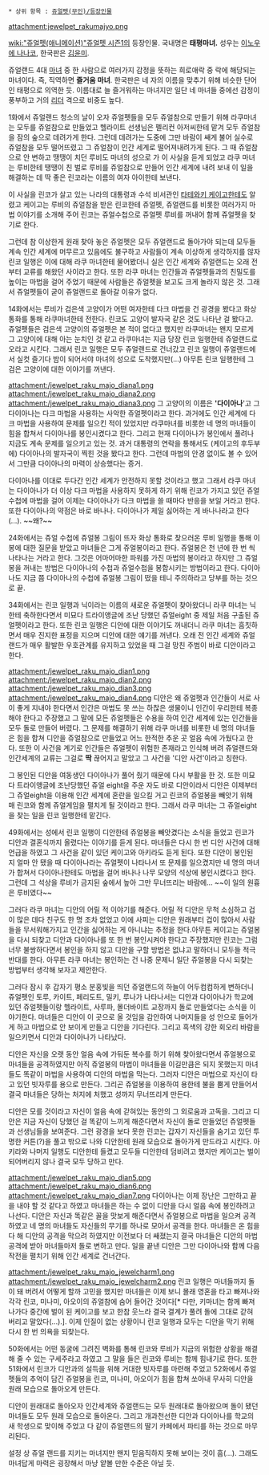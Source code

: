  * 상위 항목 : [[쥬얼펫(무인)/등장인물]]

attachment:jewelpet_rakumajyo.png

[[wiki:"쥬얼펫(애니메이션)"쥬얼펫 시즌1]]의 등장인물. 국내명은 '''태평마녀.''' 성우는 [[이노우에 나나코]], 한국판은 [[김윤미]].

쥬얼랜드 4대 [[마녀]] 중 한 사람으로 여러가지 감정을 뜻하는 희로애락 중 락에 해당되는 마녀이다. 즉, 직역하면 '''즐거움 마녀'''. 한국판은 네 자의 이름을 맞추기 위해 비슷한 단어인 태평으로 의역한 듯. 이름대로 늘 즐거워하는 마녀지만 일단 네 마녀들 중에선 감정이 풍부하고 거의 [[리더]] 격으로 비중도 높다.

1화에서 쥬얼랜드 청소의 날이 오자 쥬얼펫들을 모두 쥬얼참으로 만들기 위해 라쿠마녀는 모두를 쥬얼참으로 만들었고 헬라이트 선생님은 펠리컨 아저씨한테 맡겨 모두 쥬얼참을 잠의 숲으로 데려가게 한다. 그런데 데려가는 도중에 그만 바람이 쌔게 불어 실수로 쥬얼참을 모두 떨어뜨렸고 그 쥬얼참이 인간 세계로 떨어져내려가게 된다. 그 때 쥬얼참으로 안 변하고 땡땡이 치던 루비도 마녀의 성으로 가 이 사실을 듣게 되었고 라쿠 마녀는 루비한테 땡땡이 친 벌로 루비를 쥬얼참으로 만들어 인간 세계에 내려 보내 이 일을 해결하는 데 딱 좋은 린코라는 이름의 여자 아이한테 보낸다.

이 사실을 린코가 살고 있는 나라의 대통령과 수석 비서관인 [[타테와키 케이고]]한테도 알렸고 케이고는 루비의 쥬얼참을 받은 린코한테 쥬얼펫, 쥬얼랜드를 비롯한 여러가지 마법 이야기를 소개해 주어 린코는 쥬얼수첩으로 쥬얼펫 루비를 꺼내어 함께 쥬얼펫을 찾기로 한다.

그런데 참 이상한게 원래 찾아 놓은 쥬얼펫은 모두 쥬얼랜드로 돌아가야 되는데 모두들 계속 인간 세계에 머무르고 있음에도 불구하고 사람들이 계속 이상하게 생각하지를 않자 린코 일행은 이에 대해 라쿠 마녀한테 물어봤더니 실은 인간 세계와 쥬얼랜드는 오래 전부터 교류를 해왔던 사이라고 한다. 또한 라쿠 마녀는 인간들과 쥬얼펫들과의 친밀도를 높이는 마법을 걸어 주었기 때문에 사람들은 쥬얼펫을 보고도 크게 놀라지 않은 것. 그래서 쥬얼펫들이 굳이 쥬얼랜드로 돌아갈 이유가 없다.

14화에서는 루비가 검은색 고양이가 어떤 여자한테 다크 마법을 건 광경을 봤다고 화상 통화를 통해 라쿠마녀한테 전한다. 린코도 고양이 발자국 같은 것도 나타난 걸 봤다고. 쥬얼펫들은 검은색 고양이의 쥬얼펫은 본 적이 없다고 했지만 라쿠마녀는 왠지 모르게 그 고양이에 대해 아는 눈치인 것 같고 라쿠마녀는 지금 당장 린코 일행한테 쥬얼랜드로 오라고 시킨다. 그래서 린코 일행은 모두 쥬얼랜드로 건너갔고 린코 일행이 쥬얼랜드에서 실컷 즐기다 밤이 되어서야 마녀의 성으로 도착했지만(...) 아무튼 린코 일행한테 그 검은 고양이에 대한 이야기를 꺼낸다.

attachment:/jewelpet_raku_majo_diana1.png
attachment:/jewelpet_raku_majo_diana2.png
attachment:/jewelpet_raku_majo_diana3.png
그 고양이의 이름은 ''''다이아나''''고 그 다이아나는 다크 마법을 사용하는 사악한 쥬얼펫이라고 한다. 과거에도 인간 세계에 다크 마법을 사용하여 문제를 일으킨 적이 있었지만 라쿠마녀를 비롯한 네 명의 마녀들이 힘을 합쳐서 다이아나를 봉인시켰다고 한다. 그리고 현재 다이아나가 봉인에서 풀려나 지금도 계속 문제를 일으키고 있는 것. 과거 대통령의 연락을 통해서도 (케이고의 후두부에) 다이아나의 발자국이 찍힌 것을 봤다고 한다. 그런데 마법의 안경 없이도 볼 수 있어서 그만큼 다이아나의 마력이 상승했다는 증거.

다이아나를 이대로 두다간 인간 세계가 안전하지 못할 것이라고 했고 그래서 라쿠 마녀는 다이아나가 더 이상 다크 마법을 사용하지 못하게 하기 위해 린코가 가지고 있던 쥬얼 수첩에 마법을 걸어 이제는 다이아나가 다크 마법을 쓸 때마다 반응을 보일 거라고 한다. 또한 다이아나의 약점은 바로 바나나. 다이아나가 제일 싫어하는 게 바나나라고 한다(...). ~~왜?~~

24화에서는 쥬얼 수첩에 쥬얼봉 그림이 뜨자 화상 통화로 찾으러온 루비 일행을 통해 이 봉에 대한 질문을 받았고 마녀들은 그게 쥬얼봉이라고 한다. 쥬얼봉은 천 년에 한 번 씩 나타나는 거라고 한다. 그것은 어마어마한 파워를 가진 마법의 봉이라고 하지만 그 쥬얼봉을 꺼내는 방법은 다이아나의 수첩과 쥬얼수첩을 봉합시키는 방법이라고 한다. 다이아나도 지금 쯤 다이아나의 수첩에 쥬얼봉 그림이 떴을 테니 주의하라고 당부를 하는 것으로 끝.

34화에서는 린코 일행과 닉이라는 이름의 새로운 쥬얼펫이 찾아왔더니 라쿠 마녀는 닉한테 축하한다면서 미묘다 트라이앵글에 조난 당했던 쥬얼eight 중 제일 처음 구출된 쥬얼펫이라고 한다. 또한 린코 일행은 디안에 대한 이야기도 꺼내더니 라쿠 마녀는 흠칫하면서 매우 진지한 표정을 지으며 디안에 대한 얘기를 꺼낸다. 오래 전 인간 세계와 쥬얼랜드가 매우 활발한 우호관계를 유지하고 있었을 때 그걸 망친 주범이 바로 디안이라고 한다.

attachment:/jewelpet_raku_majo_dian1.png attachment:/jewelpet_raku_majo_dian2.png
attachment:/jewelpet_raku_majo_dian3.png attachment:/jewelpet_raku_majo_dian4.png
디안은 왜 쥬얼펫과 인간들이 서로 사이 좋게 지내야 한다면서 인간은 마법도 못 쓰는 하찮은 생물이니 인간이 우리한테 복종해야 한다고 주장했고 그 말에 모든 쥬얼펫들은 수용을 하여 인간 세계에 있는 인간들을 모두 돌로 만들어 버렸다. 그 문제를 해결하기 위해 라쿠 마녀를 비롯한 네 명의 마녀들은 힘을 합쳐 디안을 쥬얼참으로 만들었고 어느 한적한 추운 곳 얼음 속에 가뒀다고 한다. 또한 이 사건을 계기로 인간들은 쥬얼펫이 위험한 존재라고 인식해 버려 쥬얼랜드와 인간세계의 교류는 그걸로 '''딱''' 끊어지고 말았고 그 사건을 '디안 사건'이라고 칭한다.

그 봉인된 디안을 여동생인 다이아나가 풀어 줬기 때문에 다시 부활을 한 것. 또한 미묘다 트라이앵글에 조난당했던 쥬얼 eight을 주운 자도 바로 디안이라서 디안은 이제부터 그 쥬얼eight을 이용해 인간 세계에 혼란을 일으킬 거고 린코의 쥬얼봉을 빼앗기 위해 매 린코와 함께 쥬얼게임을 펼치게 될 것이라고 한다. 그래서 라쿠 마녀는 그 쥬얼eight을 찾는 일을 린코 일행한테 맡긴다.

49화에서는 성에서 린코 일행이 디안한테 쥬얼봉을 빼앗겼다는 소식을 들었고 린코가 디안과 결혼식까지 올렸다는 이야기를 듣게 된다. 마녀들은 다시 한 번 디안 사건에 대해 언급을 하였고 그 사건을 같이 있던 케이고와 아키라도 듣게 된다. 또한 디안이 봉인된 지 얼마 안 됐을 때 다이아나라는 쥬얼펫이 나타나서 또 문제를 일으켰지만 네 명의 마녀가 합쳐서 다이아나한테도 마법을 걸어 바나나 나무 모양의 석상에 봉인시켰다고 한다. 그런데 그 석상을 루비가 금지된 숲에서 높아 그만 무너뜨리는 바람에... ~~이 일의 원흉은 루비였다~~

그러다 라쿠 마녀는 디안의 어릴 적 이야기를 해준다. 어릴 적 디안은 무척 소심하고 겁이 많은 데다 친구도 한 명 조차 없었고 이에 사피는 디안은 원래부터 겁이 많아서 사람들을 무서워해가지고 인간을 싫어하는 게 아니냐는 추정을 한다.아무튼 케이고는 쥬얼봉을 다시 되찾고 디안과 다이아나를 또 한 번 봉인시켜야 한다고 주장했지만 린코는 그럼 너무 불쌍하다면서 봉인을 하지 않고 디안을 구할 방법은 없냐고 말하더니 모두들 적극 반대를 한다. 아무튼 라쿠 마녀는 봉인하는 건 나중 문제니 일단 쥬얼봉을 다시 되찾는 방법부터 생각해 보자고 제안한다.

그러다 잠시 후 갑자기 평소 분홍빛을 띄던 쥬얼랜드의 하늘이 어두컴컴하게 변하더니 쥬얼펫인 토루, 카이트, 페리도트, 밀키, 루나가 나타나서는 디안과 다이아나가 학교에 있던 쥬얼펫들이랑 헬라이트, 사루파, 몰더바이트 교장까지 돌로 만들었다는 소식을 이야기한다. 마녀들은 디안이 이 곳으로 올 것임을 감안하여 나머지들을 성 안으로 들어가게 하고 마법으로 안 보이게 만들고 디안을 기다린다. 그리고 흑색의 강한 회오리 바람을 일으키면서 디안과 다이아나가 나타났다.

디안은 자신을 오랫 동안 얼음 속에 가둬둔 복수를 하기 위해 찾아왔다면서 쥬얼봉으로 마녀들을 공격하였지만 아직 쥬얼봉의 마법이 마녀들을 이길만큼은 되지 못했는지 마녀들도 똑같이 마법을 사용하여 디안의 마법을 막는다. 그러자 디안은 마법으로 자신이 타고 있던 빗자루를 용으로 만든다. 그리곤 쥬얼봉을 이용하여 용한테 불을 뿜게 만들어서 결국 마녀들은 당하는 처지에 처했고 성까지 무너뜨리게 만든다.

디안은 모를 것이라고 자신이 얼음 속에 갇혀있는 동안의 그 외로움과 고독을. 그리고 디안은 지금 자신이 당했던 걸 똑같이 느끼게 해준다면서 자신이 돌로 만들었던 쥬얼펫들과 선생님들을 보여준다. 그런 광경을 보다 못한 린코는 갑자기 자신들을 숨기고 있던 투명한 커튼(?)을 풀고 밖으로 나와 디안한테 원래 모습으로 돌아가게 만드라고 시킨다. 아키라와 나머지 일행도 디안한테 들켰고 모두들 디안한테 덤비려고 했지만 케이고는 벌이 되어버리지 않나 결국 모두 당하고 만다.

attachment:/jewelpet_raku_majo_dian5.png
attachment:/jewelpet_raku_majo_dian6.png
attachment:/jewelpet_raku_majo_dian7.png
다이아나는 이제 장난은 그만하고 끝을 내야 할 것 같다고 하였고 마녀들은 하는 수 없이 디안을 다시 얼음 속에 봉인하려고 나선다. 디안은 자신과 똑같은 꼴을 맛보게 해준다면서 쥬얼봉으로 마법을 일으켜 공격하였고 네 명의 마녀들도 자신들의 무기를 하나로 모아서 공격을 한다. 마녀들은 온 힘을 다 해 디안의 공격을 막으려 하였지만 이전보다 더 쌔졌는지 결국 마녀들은 디안의 마법 공격에 받아 마녀들마저 돌로 변하고 만다. 일을 끝낸 디안은 그만 다이아나와 함께 다음 작전을 펼치기 위해 인간 세계로 건너간다.

attachment:/jewelpet_raku_majo_jewelcharm1.png attachment:/jewelpet_raku_majo_jewelcharm2.png
린코 일행은 마녀들까지 돌이 돼 버려서 어떻게 할까 고민을 했지만 마녀들은 이제 보니 몰래 영혼을 타고 빠져나와 각각 린코, 미나미, 아오이의 쥬얼참에 숨어 들어간 것이다[* 다만, 키마녀는 함께 빠져나가다 중간에 벌이 된 케이고를 보고 한참 웃느라 결국 결계가 풀려 돌에 그대로 갇혀 버리고 말았다(...).]. 이제 인질이 없는 상황이니 린코 일행과 모두는 디안을 막기 위해 다시 한 번 의욕을 되찾는다.

50화에서는 어떤 동굴에 그려진 벽화를 통해 린코와 루비가 지금의 위험한 상황을 해결해 줄 수 있는 구세주라고 하였고 그 말을 들은 린코와 루비는 함께 힘내기로 한다. 또한 51화에서 린코가 디안과의 설득을 위해 거대한 빗자루를 마련해 주었고 52화에서 쥬얼펫들의 추억이 담긴 쥬얼봉을 린코, 미나미, 아오이가 힘을 합쳐 쏘아내 무사히 디안을 원래 모습으로 돌아오게 만든다.

디안이 원래대로 돌아오자 인간세계와 쥬얼랜드는 모두 원래대로 돌아왔으며 돌이 됐던 마녀들도 모두 원래 모습으로 돌아온다. 그리고 개과천선한 디안과 다이아나를 학교의 새 학생으로 맞이해 주었고 다 같이 쥬얼랜드의 딸기 카페에서 파티를 하는 것으로 마무리된다.

설정 상 쥬얼 랜드를 지키는 마녀지만 왠지 믿음직하지 못해 보이는 것이 흠(...). 그래도 마녀답게 마력은 굉장해서 마냥 얕볼 만한 수준은 아닐 듯.
